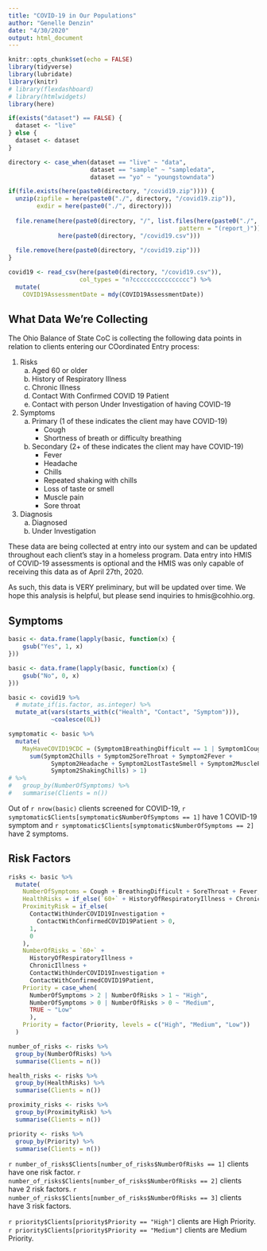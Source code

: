```yaml
---
title: "COVID-19 in Our Populations"
author: "Genelle Denzin"
date: "4/30/2020"
output: html_document
---
```


```r
knitr::opts_chunk$set(echo = FALSE)
library(tidyverse)
library(lubridate)
library(knitr)
# library(flexdashboard)
# library(htmlwidgets)
library(here)

if(exists("dataset") == FALSE) {
  dataset <- "live"
} else {
  dataset <- dataset
}

directory <- case_when(dataset == "live" ~ "data",
                       dataset == "sample" ~ "sampledata",
                       dataset == "yo" ~ "youngstowndata")

if(file.exists(here(paste0(directory, "/covid19.zip")))) {
  unzip(zipfile = here(paste0("./", directory, "/covid19.zip")), 
        exdir = here(paste0("./", directory)))
  
  file.rename(here(paste0(directory, "/", list.files(here(paste0("./", directory)), 
                                                pattern = "(report_)"))),
              here(paste0(directory, "/covid19.csv")))
  
  file.remove(here(paste0(directory, "/covid19.zip")))
}

covid19 <- read_csv(here(paste0(directory, "/covid19.csv")),
                    col_types = "n?cccccccccccccccc") %>%
  mutate(
    COVID19AssessmentDate = mdy(COVID19AssessmentDate)) 
```

## What Data We're Collecting

The Ohio Balance of State CoC is collecting the following data points in relation to clients entering our COordinated Entry process:

1. Risks
    a. Aged 60 or older
    b. History of Respiratory Illness
    c. Chronic Illness
    d. Contact With Confirmed COVID 19 Patient
    e. Contact with person Under Investigation of having COVID-19
2. Symptoms
    a. Primary (1 of these indicates the client may have COVID-19)
        * Cough
        * Shortness of breath or difficulty breathing
    b. Secondary (2+ of these indicates the client may have COVID-19)
        * Fever
        * Headache
        * Chills
        * Repeated shaking with chills
        * Loss of taste or smell
        * Muscle pain
        * Sore throat
3. Diagnosis
    a. Diagnosed
    b. Under Investigation

These data are being collected at entry into our system and can be updated throughout each client's stay in a homeless program. Data entry into HMIS of COVID-19 assessments is optional and the HMIS was only capable of receiving this data as of April 27th, 2020.

As such, this data is VERY preliminary, but will be updated over time. We hope this analysis is helpful, but please send inquiries to hmis@cohhio.org.

## Symptoms

```r

basic <- data.frame(lapply(basic, function(x) {
    gsub("Yes", 1, x)
}))

basic <- data.frame(lapply(basic, function(x) {
    gsub("No", 0, x)
}))

basic <- covid19 %>%
  # mutate_if(is.factor, as.integer) %>%
  mutate_at(vars(starts_with(c("Health", "Contact", "Symptom"))),
            ~coalesce(0L))

symptomatic <- basic %>%
  mutate(
    MayHaveCOVID19CDC = (Symptom1BreathingDifficult == 1 | Symptom1Cough == 1) |
      sum(Symptom2Chills + Symptom2SoreThroat + Symptom2Fever +
            Symptom2Headache + Symptom2LostTasteSmell + Symptom2MusclePain +
            Symptom2ShakingChills) > 1) 
# %>%
#   group_by(NumberOfSymptoms) %>%
#   summarise(Clients = n())

```

Out of `r nrow(basic)` clients screened for COVID-19, `r symptomatic$Clients[symptomatic$NumberOfSymptoms == 1]` have 1 COVID-19 symptom and `r symptomatic$Clients[symptomatic$NumberOfSymptoms == 2]` have 2 symptoms.

## Risk Factors

```r

risks <- basic %>%
  mutate(
    NumberOfSymptoms = Cough + BreathingDifficult + SoreThroat + Fever,
    HealthRisks = if_else(`60+` + HistoryOfRespiratoryIllness + ChronicIllness > 0, 1, 0),
    ProximityRisk = if_else(
      ContactWithUnderCOVID19Investigation +
        ContactWithConfirmedCOVID19Patient > 0,
      1,
      0
    ),
    NumberOfRisks = `60+` +
      HistoryOfRespiratoryIllness +
      ChronicIllness +
      ContactWithUnderCOVID19Investigation +
      ContactWithConfirmedCOVID19Patient,
    Priority = case_when(
      NumberOfSymptoms > 2 | NumberOfRisks > 1 ~ "High",
      NumberOfSymptoms > 0 | NumberOfRisks > 0 ~ "Medium",
      TRUE ~ "Low"
      ),
    Priority = factor(Priority, levels = c("High", "Medium", "Low"))
  )

number_of_risks <- risks %>%
  group_by(NumberOfRisks) %>%
  summarise(Clients = n())

health_risks <- risks %>%
  group_by(HealthRisks) %>%
  summarise(Clients = n())

proximity_risks <- risks %>%
  group_by(ProximityRisk) %>%
  summarise(Clients = n())

priority <- risks %>%
  group_by(Priority) %>%
  summarise(Clients = n())

```

`r number_of_risks$Clients[number_of_risks$NumberOfRisks == 1]` clients have one risk factor.
`r number_of_risks$Clients[number_of_risks$NumberOfRisks == 2]` clients have 2 risk factors.
`r number_of_risks$Clients[number_of_risks$NumberOfRisks == 3]` clients have 3 risk factors.

`r priority$Clients[priority$Priority == "High"]` clients are High Priority.
`r priority$Clients[priority$Priority == "Medium"]` clients are Medium Priority.
